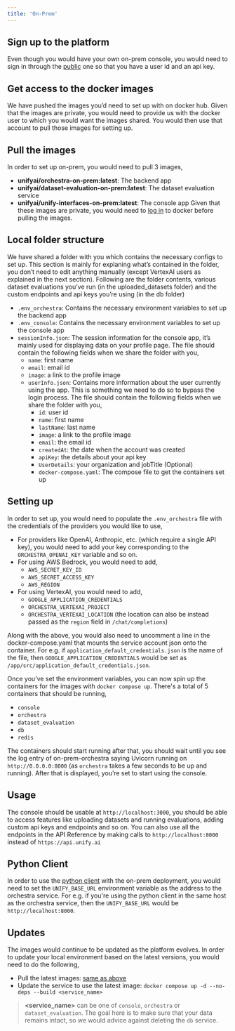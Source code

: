 ```yaml
---
title: 'On-Prem'
---
```


## Sign up to the platform

Even though you would have your own on-prem console, you would need to sign in through the
[public](https://console.unify.ai/) one so that you have a user id and an api key.

## Get access to the docker images

We have pushed the images you’d need to set up with on docker hub. Given that the images are private,
you would need to provide us with the docker user to which you would want the images shared.
You would then use that account to pull those images for setting up.

## Pull the images

In order to set up on-prem, you would need to pull 3 images,
- **unifyai/orchestra-on-prem:latest**: The backend app
- **unifyai/dataset-evaluation-on-prem:latest**: The dataset evaluation service
- **unifyai/unify-interfaces-on-prem:latest**: The console app
Given that these images are private, you would need to [log in](https://docs.docker.com/reference/cli/docker/login/)
to docker before pulling the images.

## Local folder structure

We have shared a folder with you which contains the necessary configs to set up.
This section is mainly for explaning what’s contained in the folder, you don’t need to edit anything manually
(except VertexAI users as explained in the next section). Following are the folder contents,
various dataset evaluations you’ve run (in the uploaded_datasets folder) and the custom endpoints and api keys
you’re using (in the db folder)
- `.env_orchestra`: Contains the necessary environment variables to set up the backend app
- `.env_console`: Contains the necessary environment variables to set up the console app
- `sessionInfo.json`: The session information for the console app, it’s mainly used for displaying data on your
profile page. The file should contain the following fields when we share the folder with you,
    - `name`: first name
    - `email`: email id
    - `image`: a link to the profile image
    - `userInfo.json`: Contains more information about the user currently using the app.
    This is something we need to do so to bypass the login process. The file should contain the following
    fields when we share the folder with you,
        - `id`: user id
        - `name`: first name
        - `lastName`: last name
        - `image`: a link to the profile image
        - `email`: the email id
        - `createdAt`: the date when the account was created
        - `apiKey`: the details about your api key
        - `UserDetails`: your organization and jobTitle (Optional)
        - `docker-compose.yaml`: The compose file to get the containers set up

## Setting up

In order to set up, you would need to populate the `.env_orchestra` file with the credentials of the providers
you would like to use,
- For providers like OpenAI, Anthropic, etc. (which require a single API key), you would need to add your key
corresponding to the `ORCHESTRA_OPENAI_KEY` variable and so on.
- For using AWS Bedrock, you would need to add,
    - `AWS_SECRET_KEY_ID`
    - `AWS_SECRET_ACCESS_KEY`
    - `AWS_REGION`
- For using VertexAI, you would need to add,
    - `GOOGLE_APPLICATION_CREDENTIALS`
    - `ORCHESTRA_VERTEXAI_PROJECT`
    - `ORCHESTRA_VERTEXAI_LOCATION` (the location can also be instead passed as the `region` field in `/chat/completions`)

Along with the above, you would also need to uncomment a line in the docker-compose.yaml that mounts the service
account json onto the container. For e.g. if `application_default_credentials.json` is the name of the file, then
`GOOGLE_APPLICATION_CREDENTIALS` would be set as `/app/src/application_default_credentials.json`.

Once you’ve set the environment variables, you can now spin up the containers for the images with `docker compose up`.
There's a total of 5 containers that should be running,
- `console`
- `orchestra`
- `dataset_evaluation`
- `db`
- `redis`

The containers should start running after that, you should wait until you see the log
entry of on-prem-orchestra saying Uvicorn running on `http://0.0.0.0:8000`
(as `orchestra` takes a few seconds to be up and running). After that is displayed,
you’re set to start using the console.

## Usage

The console should be usable at `http://localhost:3000`, you should be able to access features like uploading datasets
and running evaluations, adding custom api keys and endpoints and so on. You can also use all the endpoints in the
API Reference by making calls to `http://localhost:8000` instead of `https://api.unify.ai`

## Python Client

In order to use the [python client](https://docs.unify.ai/basics/quickstart) with the
on-prem deployment, you would need to set the `UNIFY_BASE_URL` environment variable as
the address to the orchestra service. For e.g. if you're using the python client in the
same host as the orchestra service, then the `UNIFY_BASE_URL` would be
`http://localhost:8000`.

## Updates

The images would continue to be updated as the platform evolves.
In order to update your local environment based on the latest versions, you would need to do the following,
- Pull the latest images: [same as above](#pull-the-images)
- Update the service to use the latest image: `docker compose up -d --no-deps --build <service_name>`

> **\<service_name\>** can be one of `console`, `orchestra` or `dataset_evaluation`. The goal here is to make sure
> that your data remains intact, so we would advice against deleting the `db` service.
